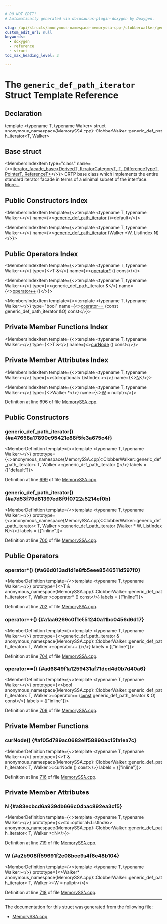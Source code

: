 ```yaml
---

# DO NOT EDIT!
# Automatically generated via docusaurus-plugin-doxygen by Doxygen.

slug: /api/structs/anonymous-namespace-memoryssa-cpp-/clobberwalker/generic-def-path-iterator
custom_edit_url: null
keywords:
  - doxygen
  - reference
  - struct
toc_max_heading_level: 3

---
```





# The `generic_def_path_iterator` Struct Template Reference

<DoxygenPage pluginConfig={pluginConfig}>



## Declaration

<CodeBlock>template &lt;typename T, typename Walker&gt;
struct anonymous_namespace{MemorySSA.cpp}::ClobberWalker::generic_def_path_iterator&lt;T, Walker&gt;</CodeBlock>

## Base struct

<MembersIndex>

<MembersIndexItem
  type="class"
  name={<><a href="/docs/api/classes/llvm/iterator-facade-base">iterator&#95;facade&#95;base&lt;DerivedT, IteratorCategoryT, T, DifferenceTypeT, PointerT, ReferenceT&gt;</a></>}>
CRTP base class which implements the entire standard iterator facade in terms of a minimal subset of the interface. <a href="/docs/api/classes/llvm/iterator-facade-base/#details">More...</a>
</MembersIndexItem>

</MembersIndex>

## Public Constructors Index

<MembersIndex>

<MembersIndexItem
  template={<>template &lt;typename T, typename Walker&gt;</>}
  name={<><a href="#a47658a17890c95421e88f5fe3a675c4f">generic&#95;def&#95;path&#95;iterator</a> ()=default</>}>
</MembersIndexItem>

<MembersIndexItem
  template={<>template &lt;typename T, typename Walker&gt;</>}
  name={<><a href="#a7d53f79d81397ed8f9f0722a5214ef0b">generic&#95;def&#95;path&#95;iterator</a> (Walker &#42;W, ListIndex N)</>}>
</MembersIndexItem>

</MembersIndex>

## Public Operators Index

<MembersIndex>

<MembersIndexItem
  template={<>template &lt;typename T, typename Walker&gt;</>}
  type={<>T &amp;</>}
  name={<><a href="#a66d013ad1d1e8fb5eee8546511d597f0">operator&#42;</a> () const</>}>
</MembersIndexItem>

<MembersIndexItem
  template={<>template &lt;typename T, typename Walker&gt;</>}
  type={<>generic&#95;def&#95;path&#95;iterator &amp;</>}
  name={<><a href="#a1aa6269c0f1e551240a11bc0456d6d17">operator++</a> ()</>}>
</MembersIndexItem>

<MembersIndexItem
  template={<>template &lt;typename T, typename Walker&gt;</>}
  type="bool"
  name={<><a href="#ad6849f1a1259431af71ded4d0b7d40a6">operator==</a> (const generic&#95;def&#95;path&#95;iterator &amp;O) const</>}>
</MembersIndexItem>

</MembersIndex>

## Private Member Functions Index

<MembersIndex>

<MembersIndexItem
  template={<>template &lt;typename T, typename Walker&gt;</>}
  type={<>T &amp;</>}
  name={<><a href="#af05d789ac0682e1f58890ac15fa1ea7c">curNode</a> () const</>}>
</MembersIndexItem>

</MembersIndex>

## Private Member Attributes Index

<MembersIndex>

<MembersIndexItem
  template={<>template &lt;typename T, typename Walker&gt;</>}
  type={<>std::optional&lt; ListIndex &gt;</>}
  name={<><a href="#a83ecbcd6a939db666c04bac892ea3cf5">N</a></>}>
</MembersIndexItem>

<MembersIndexItem
  template={<>template &lt;typename T, typename Walker&gt;</>}
  type={<>Walker &#42;</>}
  name={<><a href="#a2b908ff59691f2e08bce9a4f6e48b104">W</a> = nullptr</>}>
</MembersIndexItem>

</MembersIndex>


Definition at line 696 of file <a href="/docs/api/files/lib/lib/analysis/memoryssa-cpp">MemorySSA.cpp</a>.

<SectionDefinition>

## Public Constructors

### generic&#95;def&#95;path&#95;iterator() {#a47658a17890c95421e88f5fe3a675c4f}

<MemberDefinition
  template={<>template &lt;typename T, typename Walker&gt;</>}
  prototype={<>anonymous&#95;namespace&#123;MemorySSA.cpp&#125;::ClobberWalker::generic&#95;def&#95;path&#95;iterator&lt; T, Walker &gt;::generic&#95;def&#95;path&#95;iterator ()</>}
  labels = {["default"]}>

Definition at line <a href="/docs/api/files/lib/lib/analysis/memoryssa-cpp/#l00699">699</a> of file <a href="/docs/api/files/lib/lib/analysis/memoryssa-cpp">MemorySSA.cpp</a>.
</MemberDefinition>

### generic&#95;def&#95;path&#95;iterator() {#a7d53f79d81397ed8f9f0722a5214ef0b}

<MemberDefinition
  template={<>template &lt;typename T, typename Walker&gt;</>}
  prototype={<>anonymous&#95;namespace&#123;MemorySSA.cpp&#125;::ClobberWalker::generic&#95;def&#95;path&#95;iterator&lt; T, Walker &gt;::generic&#95;def&#95;path&#95;iterator (Walker &#42; W, ListIndex N)</>}
  labels = {["inline"]}>

Definition at line <a href="/docs/api/files/lib/lib/analysis/memoryssa-cpp/#l00700">700</a> of file <a href="/docs/api/files/lib/lib/analysis/memoryssa-cpp">MemorySSA.cpp</a>.
</MemberDefinition>

</SectionDefinition>

<SectionDefinition>

## Public Operators

### operator&#42;() {#a66d013ad1d1e8fb5eee8546511d597f0}

<MemberDefinition
  template={<>template &lt;typename T, typename Walker&gt;</>}
  prototype={<>T &amp; anonymous&#95;namespace&#123;MemorySSA.cpp&#125;::ClobberWalker::generic&#95;def&#95;path&#95;iterator&lt; T, Walker &gt;::operator&#42; () const</>}
  labels = {["inline"]}>

Definition at line <a href="/docs/api/files/lib/lib/analysis/memoryssa-cpp/#l00702">702</a> of file <a href="/docs/api/files/lib/lib/analysis/memoryssa-cpp">MemorySSA.cpp</a>.
</MemberDefinition>

### operator++() {#a1aa6269c0f1e551240a11bc0456d6d17}

<MemberDefinition
  template={<>template &lt;typename T, typename Walker&gt;</>}
  prototype={<>generic&#95;def&#95;path&#95;iterator &amp; anonymous&#95;namespace&#123;MemorySSA.cpp&#125;::ClobberWalker::generic&#95;def&#95;path&#95;iterator&lt; T, Walker &gt;::operator++ ()</>}
  labels = {["inline"]}>

Definition at line <a href="/docs/api/files/lib/lib/analysis/memoryssa-cpp/#l00704">704</a> of file <a href="/docs/api/files/lib/lib/analysis/memoryssa-cpp">MemorySSA.cpp</a>.
</MemberDefinition>

### operator==() {#ad6849f1a1259431af71ded4d0b7d40a6}

<MemberDefinition
  template={<>template &lt;typename T, typename Walker&gt;</>}
  prototype={<>bool anonymous&#95;namespace&#123;MemorySSA.cpp&#125;::ClobberWalker::generic&#95;def&#95;path&#95;iterator&lt; T, Walker &gt;::operator== (<a href="/docs/api/files/lib/lib/target/lib/target/aarch64/aarch64promoteconstant-cpp/#a90f8350fecae261c25be85d38b451bff">const</a> generic&#95;def&#95;path&#95;iterator &amp; O) const</>}
  labels = {["inline"]}>

Definition at line <a href="/docs/api/files/lib/lib/analysis/memoryssa-cpp/#l00709">709</a> of file <a href="/docs/api/files/lib/lib/analysis/memoryssa-cpp">MemorySSA.cpp</a>.
</MemberDefinition>

</SectionDefinition>

<SectionDefinition>

## Private Member Functions

### curNode() {#af05d789ac0682e1f58890ac15fa1ea7c}

<MemberDefinition
  template={<>template &lt;typename T, typename Walker&gt;</>}
  prototype={<>T &amp; anonymous&#95;namespace&#123;MemorySSA.cpp&#125;::ClobberWalker::generic&#95;def&#95;path&#95;iterator&lt; T, Walker &gt;::curNode () const</>}
  labels = {["inline"]}>

Definition at line <a href="/docs/api/files/lib/lib/analysis/memoryssa-cpp/#l00716">716</a> of file <a href="/docs/api/files/lib/lib/analysis/memoryssa-cpp">MemorySSA.cpp</a>.
</MemberDefinition>

</SectionDefinition>

<SectionDefinition>

## Private Member Attributes

### N {#a83ecbcd6a939db666c04bac892ea3cf5}

<MemberDefinition
  template={<>template &lt;typename T, typename Walker&gt;</>}
  prototype={<>std::optional&lt;ListIndex&gt; anonymous&#95;namespace&#123;MemorySSA.cpp&#125;::ClobberWalker::generic&#95;def&#95;path&#95;iterator&lt; T, Walker &gt;::N</>}>

Definition at line <a href="/docs/api/files/lib/lib/analysis/memoryssa-cpp/#l00719">719</a> of file <a href="/docs/api/files/lib/lib/analysis/memoryssa-cpp">MemorySSA.cpp</a>.
</MemberDefinition>

### W {#a2b908ff59691f2e08bce9a4f6e48b104}

<MemberDefinition
  template={<>template &lt;typename T, typename Walker&gt;</>}
  prototype={<>Walker&#42; anonymous&#95;namespace&#123;MemorySSA.cpp&#125;::ClobberWalker::generic&#95;def&#95;path&#95;iterator&lt; T, Walker &gt;::W = nullptr</>}>

Definition at line <a href="/docs/api/files/lib/lib/analysis/memoryssa-cpp/#l00718">718</a> of file <a href="/docs/api/files/lib/lib/analysis/memoryssa-cpp">MemorySSA.cpp</a>.
</MemberDefinition>

</SectionDefinition>

<hr/>

The documentation for this struct was generated from the following file:

<ul>
<li><a href="/docs/api/files/lib/lib/analysis/memoryssa-cpp">MemorySSA.cpp</a></li>
</ul>

</DoxygenPage>
